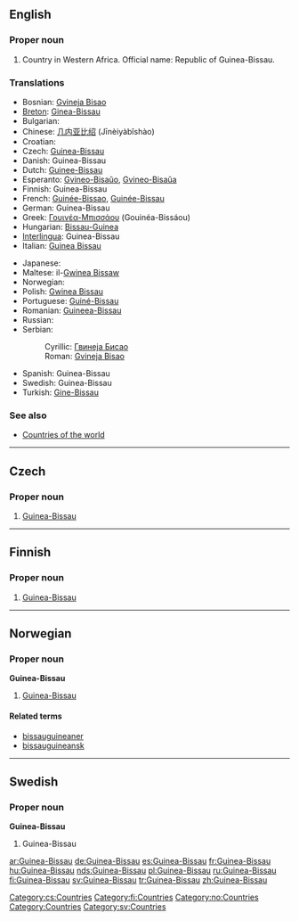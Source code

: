 ==English==

===Proper noun===
{{en-proper noun}}

# Country in Western Africa. Official name: Republic of Guinea-Bissau.

===Translations===
{{rfc-level|Translations at L3+ (AutoFormat would have corrected level of Translations)}}
{{top}}
*Bosnian: [[Gvineja Bisao]] {{f}}
*[[Breton]]: [[Ginea-Bissau]]
* Bulgarian: {{t-|bg|Гвинея-Бисау|f|sc=Cyrl}}
*Chinese: [[几内亚比绍]] (Jīnèiyàbǐshào)
*Croatian: {{t-|hr|Gvineja Bisau|f}}
* Czech: [[#Czech|Guinea-Bissau]] {{f}}
*Danish: Guinea-Bissau
*Dutch: [[Guinee-Bissau]]
*Esperanto: [[Gvineo-Bisaŭo]], [[Gvineo-Bisaŭa]]
*Finnish: Guinea-Bissau
*French: [[Guinée-Bissao]], [[Guinée-Bissau]]
*German: Guinea-Bissau
*Greek: [[Γουινέα-Μπισσάου]] (Gouinéa-Bissáou)
*Hungarian: [[Bissau-Guinea]]
*[[Interlingua]]: Guinea-Bissau
*Italian: [[Guinea Bissau]]
{{mid}}
* Japanese: {{t-|ja|ギニアビサウ|tr=Ginia Bisau|sc=Jpan}}
*Maltese: il-[[Gwinea Bissaw]]
* Norwegian: {{t-|no|Guinea-Bissau}}
*Polish: [[Gwinea Bissau]]
*Portuguese: [[Guiné-Bissau]]
*Romanian: [[Guineea-Bissau]] {{f}}
* Russian: {{t-|ru|Гвинея-Бисау|tr=Gvinéja-Bisáu|sc=Cyrl}}
*Serbian:
*:Cyrillic: [[Гвинеја Бисао#Serbian|Гвинеја Бисао]] {{f}}
*:Roman: [[Gvineja Bisao#Serbian|Gvineja Bisao]] {{f}}
*Spanish: Guinea-Bissau
*Swedish: Guinea-Bissau
*Turkish: [[Gine-Bissau]]
{{bottom}}

===See also===
* [[Countries of the world]]

----

==Czech==

===Proper noun===
{{cs-proper noun|g=f}}

# [[#English|Guinea-Bissau]]

[[Category:cs:Countries]]

----

==Finnish==
{{wikipedia|lang=fi}}

===Proper noun===
{{fi-noun|proper=true}}

# [[#English|Guinea-Bissau]]

[[Category:fi:Countries]]

----

==Norwegian==

===Proper noun===
'''Guinea-Bissau'''

# [[#English|Guinea-Bissau]]

====Related terms====
*[[bissauguineaner]]
*[[bissauguineansk]]

[[Category:no:Countries]]

----

==Swedish==

===Proper noun===
'''Guinea-Bissau'''

# Guinea-Bissau

[[Category:Countries]]
[[Category:sv:Countries]]

[[ar:Guinea-Bissau]]
[[de:Guinea-Bissau]]
[[es:Guinea-Bissau]]
[[fr:Guinea-Bissau]]
[[hu:Guinea-Bissau]]
[[nds:Guinea-Bissau]]
[[pl:Guinea-Bissau]]
[[ru:Guinea-Bissau]]
[[fi:Guinea-Bissau]]
[[sv:Guinea-Bissau]]
[[tr:Guinea-Bissau]]
[[zh:Guinea-Bissau]]